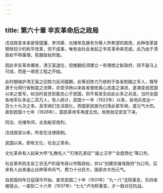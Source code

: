 ```yaml
---
---
---
```

title: 第六十章 辛亥革命后之政局
---



戊戌政变本来是曾国藩、李鸿章、光绪帝及康有为等人所希望的政改，此种改革是牺牲较少的和平改革，但不成事，唯有由社会发起之辛亥革命来完成，此乃由于清政权不明事理，死握政权所致。

因此辛亥革命爆发，清王室退位，但推翻后须建立一有理想之新政府，则不是马上可成，而是一艰苦工程之开始。

此时期维护清王室之旧势力反间猖獗。此等旧势力乃依附于各省割据之军人，既导源于元明行省制度之流弊，亦受洪杨以来各省督抚离心态度之演进，遂演变成民国以来之督军。如当时袁世凯能忠心于民国，则不易发生如此众多之兵变。当时全国各地军队多达二百万人，有人统计，民国十一年（1922年）以来，各地兵变达一百七十九次之多。且军阀们生活腐化，而国家民族为扫荡此辈军阀，遂元气大伤。直到民国十七年（1928年），国民革命军再度北伐，局势始见安定下来。

同治、光绪年间，主张船坚炮利。

戊戌政变以来，所变在法律政制。

民国以来，即有文化、社会之革命。

文化革命有人起来大呼“礼教吃人”“打倒孔家店”“废止汉字”“全盘西化”等口号。

社会革命则主张工农无产阶级专政以夺取政权，并以“创建苏维埃政府”为口号。后来有人出来遏止此种革命风气，费力十分巨大，国家亦大伤元气。

自民国四年日寇侵华开始，直至民国二十年（1931年）“九一八”沈阳事变，东四省被侵占，一直到二十六年（1937年）“七七”卢沟桥事变，才一致对日抗战。